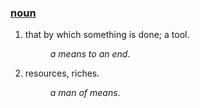 ===[[noun]]===
#that by which something is done; a tool.
#:''a means to an end''.
#resources, riches.
#:''a man of means''.